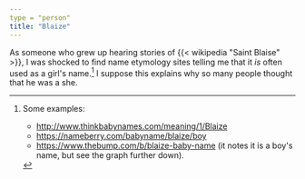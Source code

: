 ```yaml
---
type = "person"
title: "Blaize"
---
```


As someone who grew up hearing stories of {{< wikipedia "Saint Blaise" >}}, I
was shocked to find name etymology sites telling me that it *is* often used as
a girl's name.[^220705-7]  I suppose this explains why so many people thought
that he was a she. 

[^220705-7]: Some examples:
    * <http://www.thinkbabynames.com/meaning/1/Blaize>
    * <https://nameberry.com/babyname/blaize/boy>
    * <https://www.thebump.com/b/blaize-baby-name> (it notes it is a boy's name, but see the graph further down). 

